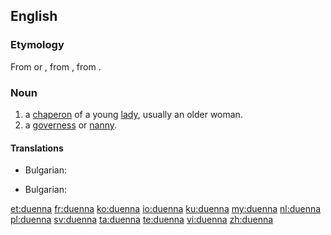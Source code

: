 ==English==

===Etymology===
From {{etyl|osp|en}}  {{term|duenna|lang=osp}} or {{term|dueña|lang=osp}}, from {{etyl|VL.|en}} {{term|donna|lang=la}}, from {{etyl|la|en}} {{term|domina ||Lady|lang=la}}.

===Noun===
{{en-noun}}

# a [[chaperon]] of a young [[lady]], usually an older woman.
# a [[governess]] or [[nanny]].

====Translations====
{{trans-top|a [[chaperon]] of a young [[lady]]}}
* Bulgarian: {{t+|bg|компаньонка|sc=Cyrl}}
{{trans-mid}}
{{trans-bottom}}

{{trans-top|a [[governess]] or [[nanny]]}}
* Bulgarian: {{t|bg|гувернантка|sc=Cyrl}}
{{trans-mid}}
{{trans-bottom}}

[[et:duenna]]
[[fr:duenna]]
[[ko:duenna]]
[[io:duenna]]
[[ku:duenna]]
[[my:duenna]]
[[nl:duenna]]
[[pl:duenna]]
[[sv:duenna]]
[[ta:duenna]]
[[te:duenna]]
[[vi:duenna]]
[[zh:duenna]]